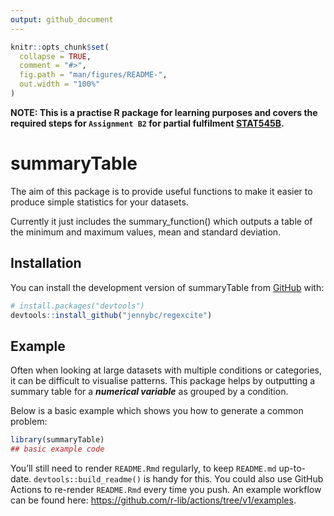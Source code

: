 ```yaml
---
output: github_document
---
```


<!-- README.md is generated from README.Rmd. Please edit that file -->

```r
knitr::opts_chunk$set(
  collapse = TRUE,
  comment = "#>",
  fig.path = "man/figures/README-",
  out.width = "100%"
)
```


**NOTE: This is a practise R package for learning purposes and covers the required steps for `Assignment B2` for partial fulfilment [STAT545B](https://github.com/stat545ubc-2021).**


# summaryTable

<!-- badges: start -->
<!-- badges: end -->

The aim of this package is to provide useful functions to make it easier to produce simple statistics for your datasets.

Currently it just includes the summary_function() which outputs a table of the minimum and maximum values, mean and standard deviation.


## Installation

You can install the development version of summaryTable from [GitHub](https://github.com/) with:

``` r
# install.packages("devtools")
devtools::install_github("jennybc/regexcite")
```

## Example


Often when looking at large datasets with multiple conditions or categories, it can be difficult to visualise patterns. This package helps by outputting a summary table for a ***numerical variable*** as grouped by a condition. 

Below is a basic example which shows you how to generate a common problem:

```r
library(summaryTable)
## basic example code
```


You'll still need to render `README.Rmd` regularly, to keep `README.md` up-to-date. `devtools::build_readme()` is handy for this. You could also use GitHub Actions to re-render `README.Rmd` every time you push. An example workflow can be found here: <https://github.com/r-lib/actions/tree/v1/examples>.

